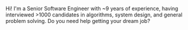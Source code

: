 Hi! I'm a Senior Software Engineer with ~9 years of experience, having interviewed >1000 candidates in algorithms, system design, and general problem solving. Do you need help getting your dream job?


